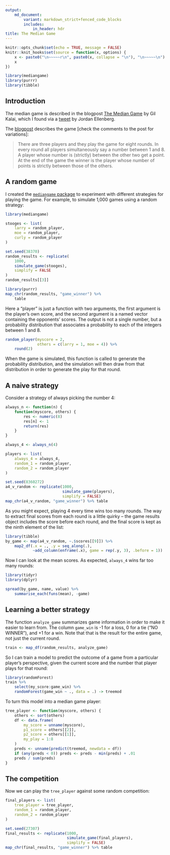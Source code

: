 ```yaml
---
output: 
    md_document:
        variant: markdown_strict+fenced_code_blocks
        includes:
            in_header: hdr
title: The Median Game
---
```


```r
knitr::opts_chunk$set(echo = TRUE, message = FALSE)
knitr::knit_hooks$set(source = function(x, options) {
    x <- paste0("\n~~~~~r\n", paste0(x, collapse = "\n"), "\n~~~~~\n")
    x
})
```

```r
library(mediangame)
library(purrr)
library(tibble)
```

## Introduction

The median game is described in the blogpost [The Median Game](https://gilkalai.wordpress.com/2017/01/14/the-median-game/) by Gil Kalai, which I found via a [tweet](https://twitter.com/JSEllenberg/status/820339568486576128) by Jordan Ellenberg. 

The [blogpost](https://gilkalai.wordpress.com/2017/01/14/the-median-game/) describes the game [check the comments to the post for variations]:

>There are three players and they play the game for eight rounds. In every round all players simultaneously say a number between 1 and 8. A player whose number is (strictly) between the other two get a point. At the end of the game the winner is the player whose number of points is strictly between those of the others.

## A random game

I created the [`mediangame` package](https://github.com/tarakc02/mediangame) to experiment with different strategies for playing the game. For example, to simulate 1,000 games using a random strategy:

```r
library(mediangame)

stooges <- list(
    larry = random_player,
    moe = random_player,
    curly = random_player
)

set.seed(38370)
random_results <- replicate(
    1000, 
    simulate_game(stooges), 
    simplify = FALSE
)
random_results[[3]]

library(purrr)
map_chr(random_results, "game_winner") %>% 
    table
```

Here a "player" is just a function with two arguments, the first argument is the player's own score, and the second argument is a named vector containing the opponents' scores. The output is not a single number, but a probability distribution that associates a probability to each of the integers between 1 and 8.

```r
random_player(myscore = 2, 
              others = c(larry = 1, moe = 4)) %>% 
    round(2)
```

When the game is simulated, this function is called to generate the probability distribution, and the simulation will then draw from that distribution in order to generate the play for that round. 

## A naive strategy

Consider a strategy of always picking the number 4: 

```r
always_n <- function(n) {
    function(myscore, others) {
        res <- numeric(8)
        res[n] <- 1
        return(res)
    }
}

always_4 <- always_n(4)

players <- list(
    always_4 = always_4,
    random_1 = random_player,
    random_2 = random_player
)

set.seed(8360272)
a4_v_random <- replicate(1000, 
                         simulate_game(players), 
                         simplify = FALSE)
map_chr(a4_v_random, "game_winner") %>% table
```

As you might expect, playing 4 every time wins too many rounds. The way to extract final scores from each round is a little quirky -- the game results object includes the score before each round, and the final score is kept as the ninth element of the list:

```r
library(tibble)
by_game <- map(a4_v_random, ~.$scores[[9]]) %>% 
    map2_df(.x = ., .y = seq_along(.), 
            ~add_column(enframe(.x), game = rep(.y, 3), .before = 1))
```

Now I can look at the mean scores. As expected, `always_4` wins far too many rounds:

```r
library(tidyr)
library(dplyr)

spread(by_game, name, value) %>% 
    summarise_each(funs(mean), -game)
```

## Learning a better strategy

The function `analyze_game` summarizes game information in order to make it easier to learn from. The column `game_win` is -1 for a loss, 0 for a tie ("NO WINNER"), and +1 for a win. Note that that is the result for the entire game, not just the current round. 

```r
train <- map_df(random_results, analyze_game)
```

So I can train a model to predict the outcome of a game from a particular player's perspective, given the current score and the number that player plays for that round:

```r
library(randomForest)
train %>% 
    select(my_score:game_win) %>%
    randomForest(game_win ~ ., data = .) -> treemod
```

To turn this model into a median game player:

```r
tree_player <- function(myscore, others) {
    others <- sort(others)
    df <- data.frame(
        my_score = unname(myscore),
        p1_score = others[[2]],
        p2_score = others[[1]],
        my_play = 1:8
    )
    preds <- unname(predict(treemod, newdata = df))
    if (any(preds < 0)) preds <- preds - min(preds) + .01
    preds / sum(preds)
}
```

## The competition

Now we can play the `tree_player` against some random competition:

```r
final_players <- list(
    tree_player = tree_player,
    random_1 = random_player,
    random_2 = random_player
)

set.seed(27307)
final_results <- replicate(1000, 
                           simulate_game(final_players), 
                           simplify = FALSE)
map_chr(final_results, "game_winner") %>% table
```
